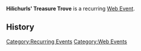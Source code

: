 '''Hilichurls' Treasure Trove''' is a recurring [[Web Event]].

==History==
{{Event History Table}}

[[Category:Recurring Events]]
[[Category:Web Events]]